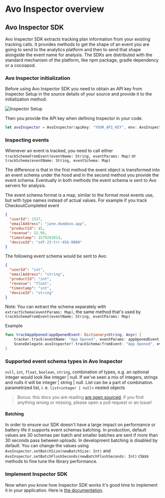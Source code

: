 # Avo Inspector overview

## Avo Inspector SDK

Avo Inspector SDK extracts tracking plan information from your existing tracking calls. It provides methods to get the shape of an event you are going to send to the analytics platform and then to send that shape alongside the event name for analysis.
The SDKs are distributed with the standard mechanism of the platform, like npm package, gradle dependency or a cocoapod.

### Avo Inspector initialization

Before using Avo Inspector SDK you need to obtain an API key from Inspector Setup in the source details of your source and provide it to the initialization method.

![Inspector Setup](/images/workspace/connection-setup/connections-inspector-setup.png)

Then you provide the API key when defining Inspector in your code.

```swift
let avoInspector = AvoInspector(apiKey: "YOUR_API_KEY", env: AvoInspectorEnv.dev)
```

### Inspecting events

Whenever an event is tracked, you need to call either `trackSchemaFromEvent(eventName: String, eventParams: Map)` or `trackSchema(eventName: String, eventSchema: Map)`

The difference is that in the first method the event object is transformed into an event schema under the hood and in the second method you provide the event schema. Eventually in both methods the event schema is sent to Avo servers for analysis.

The event schema format is a map, similar to the format most events use, but with type names instead of actual values. For example if you track CheckoutCompleted event

```json
{
  "userId": 1337,
  "emailAddress": "jane.doe@avo.app",
  "productId": 45,
  "revenue": 15.99,
  "timestamp": 1579263014,
  "deviceId": "sdf-23-trr-456-0000"
}
```

The following event schema would be sent to Avo:

```json
{
  "userId": "int",
  "emailAddress": "string",
  "productId": "int",
  "revenue": "float",
  "timestamp": "int",
  "deviceId": "string"
}
```

Note:
You can extract the schema separately with `extractSchema(eventParams: Map)`, the same method that's used by `trackSchemaFromEvent(eventName: String, eventParams: Map)`

Example

```swift
func trackAppOpened(appOpenedEvent: Dictionary<String, Any>) {
    tracker.track(eventName: "App Opened", eventParams: appOpenedEvent);
    SceneDelegate.avoInspector?.trackSchema(fromEvent: "App Opened", eventParams: appOpenedEvent)
}
```

### Supported event schema types in Avo Inspector

`null`, `int`, `float`, `boolean`, `string`, combination of types, e.g. an optional integer would look like integer | null. If we've seen a mix of integers, strings and nulls it will be integer | string | null. List can be a part of combination. parametrized list, i. e. `list<integer | null>` nested objects

> Bonus: this docs you are reading [are open sourced](https://github.com/avohq/docs), if you find anything wrong or missing, please open a pull request or an issue!

#### <a name="batching"></a> Batching

In order to ensure our SDK doesn't have a large impact on performance or battery life it supports event schemas batching. In production, default values are 30 schemas per batch and smaller batches are sent if more than 30 seconds pass between uploads. In development batching is disabled by default. You can change the values using `AvoInspector.setBatchSize(newBatchSize: Int)` and `AvoInspector.setBatchFlushSeconds(newBatchFlushSeconds: Int)` class methods to fine tune the library performance.

### Implement Inspector SDK

Now when you know how Inspector SDK works it's good time to implement it in your application. Here is [the documentation](/implementation/avo-inspector-sdk-reference).
